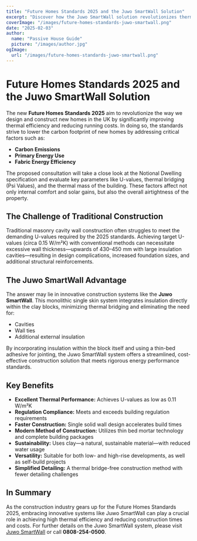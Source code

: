 ```yaml
---
title: "Future Homes Standards 2025 and the Juwo SmartWall Solution"
excerpt: "Discover how the Juwo SmartWall solution revolutionizes thermal efficiency and construction standards for future homes."
coverImage: "/images/future-homes-standards-juwo-smartwall.png"
date: "2025-02-03"
author:
  name: "Passive House Guide"
  picture: "/images/author.jpg"
ogImage:
  url: "/images/future-homes-standards-juwo-smartwall.png"
---
```


# Future Homes Standards 2025 and the Juwo SmartWall Solution

The new **Future Homes Standards 2025** aim to revolutionize the way we design and construct new homes in the UK by significantly improving thermal efficiency and reducing running costs. In doing so, the standards strive to lower the carbon footprint of new homes by addressing critical factors such as:

- **Carbon Emissions**
- **Primary Energy Use**
- **Fabric Energy Efficiency**

The proposed consultation will take a close look at the Notional Dwelling specification and evaluate key parameters like U-values, thermal bridging (Psi Values), and the thermal mass of the building. These factors affect not only internal comfort and solar gains, but also the overall airtightness of the property.

## The Challenge of Traditional Construction

Traditional masonry cavity wall construction often struggles to meet the demanding U-values required by the 2025 standards. Achieving target U-values (circa 0.15 W/m²K) with conventional methods can necessitate excessive wall thickness—upwards of 430–450 mm with large insulation cavities—resulting in design complications, increased foundation sizes, and additional structural reinforcements.

## The Juwo SmartWall Advantage

The answer may lie in innovative construction systems like the **Juwo SmartWall**. This monolithic single skin system integrates insulation directly within the clay blocks, minimizing thermal bridging and eliminating the need for:

- Cavities
- Wall ties
- Additional external insulation

By incorporating insulation within the block itself and using a thin-bed adhesive for jointing, the Juwo SmartWall system offers a streamlined, cost-effective construction solution that meets rigorous energy performance standards.

## Key Benefits

- **Excellent Thermal Performance:** Achieves U-values as low as 0.11 W/m²K
- **Regulation Compliance:** Meets and exceeds building regulation requirements
- **Faster Construction:** Single solid wall design accelerates build times
- **Modern Method of Construction:** Utilizes thin bed mortar technology and complete building packages
- **Sustainability:** Uses clay—a natural, sustainable material—with reduced water usage
- **Versatility:** Suitable for both low- and high-rise developments, as well as self-build projects
- **Simplified Detailing:** A thermal bridge-free construction method with fewer detailing challenges

## In Summary

As the construction industry gears up for the Future Homes Standards 2025, embracing innovative systems like Juwo SmartWall can play a crucial role in achieving high thermal efficiency and reducing construction times and costs. For further details on the Juwo SmartWall system, please visit [Juwo SmartWall](http://www.Juwo-SmartWall.co.uk) or call **0808-254-0500**.
